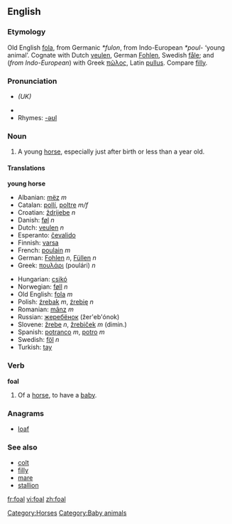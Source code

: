 ==English==
===Etymology===
Old English [[fola]], from Germanic ''*fulon'', from Indo-European ''*poul-'' ‘young animal’.  Cognate with Dutch [[veulen]], German [[Fohlen]], Swedish [[fåle]]; and (''from Indo-European'') with Greek [[πῶλος]], Latin [[pullus]].  Compare [[filly]].

===Pronunciation===
*{{IPA|/fəʊl/}} ''(UK)''
*{{audio|en-us-foal.ogg|Audio (US)}}
*Rhymes: [[Rhymes:English:-əʊl|-əʊl]]

===Noun===
{{en-noun}}
#A young [[horse]], especially just after birth or less than a year old.

====Translations====
'''young horse'''
{{top}}
*Albanian: [[mëz]] ''m''
*Catalan: [[pollí]], [[poltre]] ''m/f''
*Croatian: [[ždrijebe]] ''n''
*Danish: [[føl]] ''n''
*Dutch: [[veulen]] ''n''
*Esperanto: [[ĉevalido]]
*Finnish: [[varsa]]
*French: [[poulain]] ''m''
*German: [[Fohlen]] ''n'', [[Füllen]] ''n''
*Greek: [[πουλάρι]] (poulári) ''n''
{{mid}}
*Hungarian: [[csikó]]
*Norwegian: [[føll]] ''n''
*Old English: [[fola]] ''m''
*Polish: [[źrebak]] ''m'', [[źrebię]] ''n''
*Romanian: [[mânz]] ''m''
*Russian: [[жеребёнок]] (žer'eb'ónok) {{m}}
*Slovene: [[žrebe]] ''n'', [[žrebiček]] ''m'' (dimin.)
*Spanish: [[potranco]] ''m'', [[potro]] ''m''
*Swedish: [[föl]] ''n''
*Turkish: [[tay]]
{{bottom}}

===Verb===
'''foal'''
#Of a [[horse]], to have a [[baby]].

===Anagrams===
*[[loaf]]

===See also===
*[[colt]]
*[[filly]]
*[[mare]]
*[[stallion]]

[[Category:Horses]]
[[Category:Baby animals]]

[[fr:foal]]
[[vi:foal]]
[[zh:foal]]